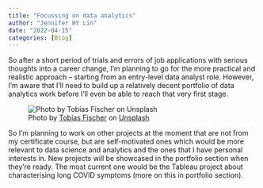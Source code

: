 ```yaml
---
title: "Focussing on data analytics"
author: "Jennifer HY Lin"
date: "2022-04-15"
categories: [Blog]
---
```


So after a short period of trials and errors of job applications with serious thoughts into a career change, I'm planning to go for the more practical and realistic approach -- starting from an entry-level data analyst role. However, I'm aware that I'll need to build up a relatively decent portfolio of data analytics work before I'll even be able to reach that very first stage.

![Photo by <a href="https://unsplash.com/@tofi?utm_source=unsplash&utm_medium=referral&utm_content=creditCopyText">Tobias Fischer</a> on <a href="https://unsplash.com/s/photos/data-analytics?utm_source=unsplash&utm_medium=referral&utm_content=creditCopyText">Unsplash</a>](DataAnalytics.jpg)

So I'm planning to work on other projects at the moment that are not from my certificate course, but are self-motivated ones which would be more relevant to data science and analytics and the ones that I have personal interests in. New projects will be showcased in the portfolio section when they're ready. The most current one would be the Tableau project about characterising long COVID symptoms (more on this in portfolio section).
